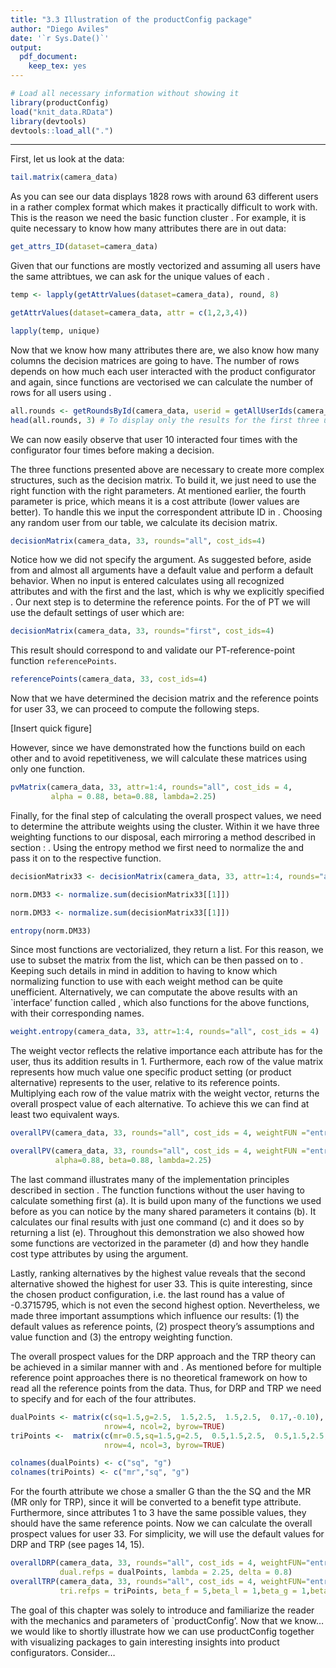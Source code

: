 ```yaml
---
title: "3.3 Illustration of the productConfig package"
author: "Diego Aviles"
date: '`r Sys.Date()`'
output:
  pdf_document:
    keep_tex: yes
---
```


```r
# Load all necessary information without showing it
library(productConfig)
load("knit_data.RData")
library(devtools)
devtools::load_all(".")

```
-----------------------------------------------------------------------------------------------------------------------------------------
First, let us look at the data:
```r
tail.matrix(camera_data)
```
As you can see our data displays 1828 rows with around 63 different users in a rather complex format which makes it practically difficult to work with. This is the reason we need the basic function cluster \texttt{GetFunctions}. For example, it is quite necessary to know how many attributes there are in out data:
```r
get_attrs_ID(dataset=camera_data)
```
Given that our functions are mostly vectorized and assuming all users have the same attribtues, we can ask for the unique values of each \texttt{attr}.
```r
temp <- lapply(getAttrValues(dataset=camera_data), round, 8)
````
```r
getAttrValues(dataset=camera_data, attr = c(1,2,3,4))
````
```r
lapply(temp, unique)
````
Now that we know how many attributes there are, we also know how many columns the decision matrices are going to have. The number of rows depends on how much each user interacted with the product configurator and again, since functions are vectorised we can calculate the number of rows for all users using \texttt{getRoundsById}.
```r
all.rounds <- getRoundsById(camera_data, userid = getAllUserIds(camera_data))
head(all.rounds, 3) # To display only the results for the first three users
````
We can now easily observe that user 10 interacted four times with the configurator four times before making a decision.

The three functions presented above are necessary to create more complex structures, such as the decision matrix. To build it, we just need to use the right function with the right parameters. At mentioned earlier, the fourth parameter \texttt{attr=4} is price, which means it is a cost attribute (lower values are better). To handle this we input the correspondent attribute ID in \texttt{cost\_ids}. Choosing any random user from our table, we calculate its decision matrix.
```r
decisionMatrix(camera_data, 33, rounds="all", cost_ids=4)
````
Notice how we did not specify the \texttt{attr} argument. As suggested before, aside from \texttt{dataset} and \texttt{userid} almost all arguments have a default value and perform a default behavior. When no input is entered \texttt{attr} calculates using all recognized attributes and \texttt{rounds} with the first and the last, which is why we explicitly specified \texttt{"all"}. Our next step is to determine the reference points. For the \texttt{refps} of PT we will use the default settings of user \texttt{33} which are:
```r
decisionMatrix(camera_data, 33, rounds="first", cost_ids=4)
````
This result should correspond to and validate our PT-reference-point function `referencePoints`.
```r
referencePoints(camera_data, 33, cost_ids=4)
````
Now that we have determined the decision matrix and the reference points for user 33, we can proceed to compute the following steps.

[Insert quick figure]

However, since we have demonstrated how the functions build on each other and to avoid repetitiveness, we will calculate these matrices using only one function. 

```r
pvMatrix(camera_data, 33, attr=1:4, rounds="all", cost_ids = 4,
         alpha = 0.88, beta=0.88, lambda=2.25)
````
Finally, for the final step of calculating the overall prospect values, we need to determine the attribute weights using the \texttt{WeightFunctions} cluster. Within it we have three weighting functions to our disposal, each mirroring a method described in section \ref{ch:Content1:sec:Section3}: \texttt{differenceToIdeal, entropy, highAndStandard}. Using the entropy method we first need to normalize the \emph{decision matrix} and pass it on to the respective function.
```r
decisionMatrix33 <- decisionMatrix(camera_data, 33, attr=1:4, rounds="all", cost_ids = 4)
````
```r
norm.DM33 <- normalize.sum(decisionMatrix33[[1]])
````
```r
norm.DM33 <- normalize.sum(decisionMatrix33[[1]])
````
```r
entropy(norm.DM33)
````
Since most functions are vectorialized, they return a list. For this reason, we use \texttt{[[1]]} to subset the matrix from the list, which can be then passed on to \texttt{normalize.sum}. Keeping such details in mind in addition to having to know which normalizing function to use with each weight method can be quite unefficient. Alternatively, we can computate the above results with an `interface' function called \texttt{weight.entropy}, which also functions for the above functions, with their corresponding names.
```r
weight.entropy(camera_data, 33, attr=1:4, rounds="all", cost_ids = 4)
````
The weight vector reflects the relative importance each attribute has for the user, thus its addition results in 1. Furthermore, each row of the value matrix represents how much value one specific product setting (or product alternative) represents to the user, relative to its reference points. Multiplying each row of the value matrix with the weight vector, returns the overall prospect value of each alternative. To achieve this we can find at least two equivalent ways.
```r
overallPV(camera_data, 33, rounds="all", cost_ids = 4, weightFUN ="entropy")
````
```r
overallPV(camera_data, 33, rounds="all", cost_ids = 4, weightFUN ="entropy",
          alpha=0.88, beta=0.88, lambda=2.25)
````
The last command illustrates many of the implementation principles described in section \ref{ch:Content2:sec:Section2}. The function \texttt{overallPV} functions without the user having to calculate something first (a). It is build upon many of the functions we used before as you can notice by the many shared parameters it contains (b). It calculates our final results with just one command (c) and it does so by returning a list (e). Throughout this demonstration we also showed how some functions are vectorized in the \texttt{userid} parameter (d) and how they handle cost type attributes by using the \texttt{cost\_ids} argument. 

Lastly, ranking alternatives by the highest value reveals that the second alternative showed the highest \emph{prospect value} for user 33. This is quite interesting, since the chosen product configuration, i.e. the last round has a value of -0.3715795, which is not even the second highest option. Nevertheless, we made three important assumptions which influence our results: (1) the default values as reference points, (2) prospect theory's assumptions and value function and (3) the entropy weighting function. 

The overall prospect values for the DRP approach and the TRP theory can be achieved in a similar manner with \texttt{overallDRP} and \texttt{overallTRP}. As mentioned before for multiple reference point approaches there is no theoretical framework on how to read all the reference points from the data. Thus, for DRP and TRP we need to specify \texttt{SQ, G} and \texttt{MR, SQ, G} for each of the four attributes. 
```r
dualPoints <- matrix(c(sq=1.5,g=2.5,  1.5,2.5,  1.5,2.5,  0.17,-0.10),
                     nrow=4, ncol=2, byrow=TRUE)
triPoints <-  matrix(c(mr=0.5,sq=1.5,g=2.5,  0.5,1.5,2.5,  0.5,1.5,2.5,  0.40,0.17,-0.10),
                     nrow=4, ncol=3, byrow=TRUE)
````
```r
colnames(dualPoints) <- c("sq", "g")
colnames(triPoints) <- c("mr","sq", "g")
````
For the fourth attribute we chose a smaller G than the the SQ and the MR (MR only for TRP), since it will be converted to a benefit type attribute. Furthermore, since attributes 1 to 3 have the same possible values, they should have the same reference points. Now we can calculate the overall prospect values for user 33. For simplicity, we will use the default values for DRP and TRP (see pages 14, 15).
```r
overallDRP(camera_data, 33, rounds="all", cost_ids = 4, weightFUN="entropy",
           dual.refps = dualPoints, lambda = 2.25, delta = 0.8)
overallTRP(camera_data, 33, rounds="all", cost_ids = 4, weightFUN="entropy",
           tri.refps = triPoints, beta_f = 5,beta_l = 1,beta_g = 1,beta_s = 3)
````
The goal of this chapter was solely to introduce and familiarize the reader with the mechanics and parameters of `productConfig'. Now that we know... we would like to shortly illustrate how we can use productConfig together with visualizing packages to gain interesting insights into product configurators. Consider...
